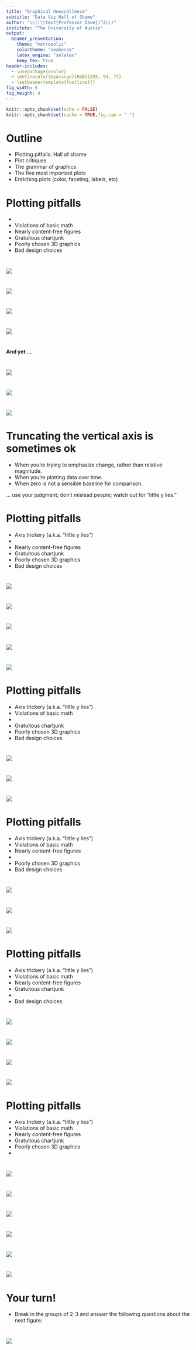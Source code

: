```yaml
---
title: "Graphical Unexcellence"
subtitle: "Data Viz Hall of Shame"
author: "\\((\\text{Professor Dave})^2\\)"
institute: "The University of Austin"
output:
  beamer_presentation:
    theme: "metropolis"
    colortheme: "seahorse"
    latex_engine: "xelatex"
    keep_tex: true
header-includes:
  - \usepackage{xcolor}
  - \definecolor{myorange}{RGB}{255, 94, 77}
  - \setbeamertemplate{footline}{}
fig_width: 6 
fig_height: 4 
---
```


```r
knitr::opts_chunk$set(echo = FALSE)
knitr::opts_chunk$set(cache = TRUE,fig.cap = " ")
```

# Outline

-   Plotting pitfalls: Hall of shame
-   Plot critiques
-   The grammar of graphics
-   The five most important plots
-   Enriching plots (color, faceting, labels, etc)

# Plotting pitfalls

-   \textcolor{orange}{Axis trickery (a.k.a. “little y lies”)}
-   Violations of basic math
-   Nearly content-free figures
-   Gratuitous chartjunk
-   Poorly chosen 3D graphics
-   Bad design choices

# 

![](hallofshame_figs/fig_5.png)

# 

![](hallofshame_figs/fig_6.png)

# 

![](hallofshame_figs/fig_7.png)

# 

![](hallofshame_figs/fig_8.png)

# 

\centering

\huge __And yet ...__

# 

![](hallofshame_figs/fig_10.png)

#

![](hallofshame_figs/fig_11.png)

#

![](hallofshame_figs/fig_12.png)

# Truncating the vertical axis is sometimes ok

-   When you're trying to emphasize change, rather than relative magnitude.
-   When you're plotting data over time.
-   When zero is not a sensible baseline for comparison.

\textcolor{orange}{Bottom line} ... use your judgment; don't mislead people; watch out for "little y lies."


# Plotting pitfalls

-   Axis trickery (a.k.a. “little y lies”)
-   \textcolor{orange}{Violations of basic math}
-   Nearly content-free figures
-   Gratuitous chartjunk
-   Poorly chosen 3D graphics
-   Bad design choices


#

![](hallofshame_figs/fig_15.png)

# 

![](hallofshame_figs/fig_16.png)

# 

![](hallofshame_figs/fig_17.png)

# 

![](hallofshame_figs/fig_18.png)


# 

![](hallofshame_figs/fig_19.png)

# Plotting pitfalls

-   Axis trickery (a.k.a. “little y lies”)
-   Violations of basic math
-   \textcolor{orange}{Nearly content-free figures}
-   Gratuitous chartjunk
-   Poorly chosen 3D graphics
-   Bad design choices


# 

![](hallofshame_figs/fig_21.png)

# 

![](hallofshame_figs/fig_22.png)

# 

![](hallofshame_figs/fig_23.png)

# Plotting pitfalls

-   Axis trickery (a.k.a. “little y lies”)
-   Violations of basic math
-   Nearly content-free figures
-   \textcolor{orange}{Gratuitous chartjunk}
-   Poorly chosen 3D graphics
-   Bad design choices


#

![](hallofshame_figs/fig_25.png)

#

![](hallofshame_figs/fig_26.png)

#

![](hallofshame_figs/fig_27.png)


# Plotting pitfalls

-   Axis trickery (a.k.a. “little y lies”)
-   Violations of basic math
-   Nearly content-free figures
-   Gratuitous chartjunk
-   \textcolor{orange}{Poorly chosen 3D graphics}
-   Bad design choices


#

![](hallofshame_figs/fig_29.png)

#

![](hallofshame_figs/fig_30.png)

#

![](hallofshame_figs/fig_31.png)

#

![](hallofshame_figs/fig_32.png)


# Plotting pitfalls

-   Axis trickery (a.k.a. “little y lies”)
-   Violations of basic math
-   Nearly content-free figures
-   Gratuitous chartjunk
-   Poorly chosen 3D graphics
-   \textcolor{orange}{Bad design choices}

#

![](hallofshame_figs/fig_34.png)

#

![](hallofshame_figs/fig_35.png)

#

![](hallofshame_figs/fig_36.png)

#

![](hallofshame_figs/fig_37.png)

#

![](hallofshame_figs/fig_38.png)

#

![](hallofshame_figs/fig_39.png)


# Your turn!

- Break in the groups of 2-3 and answer the following questions about the next figure:

\begin{enumerate}
  \item What is this figure trying to convey, and is it successful or not?
  \item If successful, what features make it so?  If unsuccessful, what would you change to make it the best graphic ever?
\end{enumerate}

#

![](hallofshame_figs/fig_43.png)

<!-- # -->

<!-- ![](hallofshame_figs/fig_46.png) -->

<!-- # -->

<!-- ![](hallofshame_figs/fig_47.png) -->

<!-- # -->

<!-- ![](hallofshame_figs/fig_48.png) -->

<!-- # -->

<!-- ![](hallofshame_figs/fig_53.png) -->

<!-- # -->

<!-- ![](hallofshame_figs/fig_54.png) -->

<!-- # -->

<!-- ![](hallofshame_figs/fig_58.png) -->

<!-- # -->

<!-- ![](hallofshame_figs/fig_61.png) -->

<!-- # -->

<!-- ![](hallofshame_figs/fig_62.png) -->

<!-- # -->

<!-- ![](hallofshame_figs/fig_63.png) -->

<!-- # -->

<!-- ![](hallofshame_figs/fig_64.png) -->

<!-- # -->

<!-- ![](hallofshame_figs/fig_70.png) -->

<!-- # -->

<!-- ![](hallofshame_figs/fig_75.png) -->

<!-- # -->

<!-- ![](hallofshame_figs/fig_76.png) -->

<!-- # -->

<!-- ![](hallofshame_figs/fig_77.png) -->
